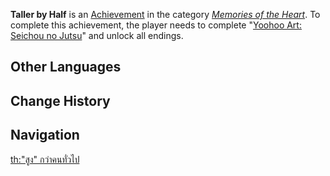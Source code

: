 {{Achievement Infobox
|title        = 
|id           = 84119
|order id     = 6700
|category     = Memories of the Heart
|description  = Complete "[[Yoohoo Art: Seichou no Jutsu]]" and unlock all endings.
|requirements = 
|primogems    = 20
|tracking     = 
|quest        = Yoohoo Art: Seichou no Jutsu
|topic        = 
}}
'''Taller by Half''' is an [[Achievement]] in the category ''[[Memories of the Heart]]''. To complete this achievement, the player needs to complete "[[Yoohoo Art: Seichou no Jutsu]]" and unlock all endings.
<!--
==Trivia==

==Video Guides==
{{EVT
|video1   = 
|caption1 = 
}}
-->
==Other Languages==
{{Other Languages|default_hidden=1
|en      = Taller by Half
|zhs     = 「高」人一等
|zhs_rm  = "Gāo" Rén Yī Děng
|zht     = 「高」人一等
|zht_rm  = "Gāo" Rén Yī Děng
|ja      = 一頭地を「出だす」
|ja_rm   = Ittouchi wo "Idasu"
|ko      = 한 수 「위」
|ko_rm   = 
|es      = Quisiera ser tan alta...
|fr      = La folie des grandeurs
|ru      = Высота положения
|th      = "สูง" กว่าคนทั่วไป
|th_rm   = 
|vi      = Xứng Danh "Cao" Thủ
|de      = Ich will auch mal auf jemanden hinabblicken ...
|id      = Ilmu Ninja Tingkat "Tinggi"
|pt      = Como uma pessoa alta...
}}

==Change History==
{{Change History|2.2}}
<!--
==References==
{{Reflist}}
-->
==Navigation==
{{Achievement Navbox|Memories of the Heart}}
[[th:"สูง" กว่าคนทั่วไป]]
